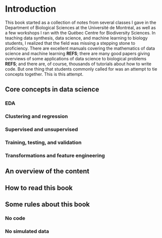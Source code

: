 # Introduction

This book started as a collection of notes from several classes I gave in the Department of Biological Sciences at the Université de Montréal, as well as a few workshops I ran with the Québec Centre for Biodiversity Sciences. In teaching data synthesis, data science, and machine learning to biology students, I realized that the field was missing a stepping stone to proficiency. There are excellent manuals covering the mathematics of data science and machine learning **REFS**; there are many good papers giving overviews of some applications of data science to biological problems **REFS**; and there are, of course, thousands of tutorials about how to write code. But one thing that students commonly called for was an attempt to tie concepts together. This is this attempt.

## Core concepts in data science

### EDA

### Clustering and regression

### Supervised and unsupervised

### Training, testing, and validation

### Transformations and feature engineering

## An overview of the content

## How to read this book

## Some rules about this book

### No code

### No simulated data
